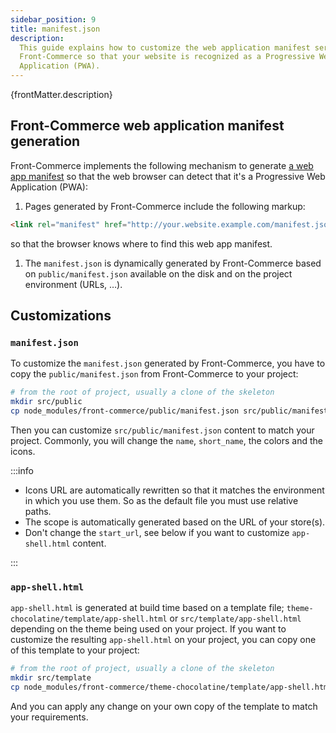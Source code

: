```yaml
---
sidebar_position: 9
title: manifest.json
description:
  This guide explains how to customize the web application manifest served by
  Front-Commerce so that your website is recognized as a Progressive Web
  Application (PWA).
---
```


<p>{frontMatter.description}</p>

## Front-Commerce web application manifest generation

Front-Commerce implements the following mechanism to generate [a web app
manifest](https://developer.mozilla.org/en-US/docs/Web/Manifest) so that the web
browser can detect that it's a Progressive Web Application (PWA):


1. Pages generated by Front-Commerce include the following markup:
  ```html
  <link rel="manifest" href="http://your.website.example.com/manifest.json" />
  ```
  so that the browser knows where to find this web app manifest.
1. The `manifest.json` is dynamically generated by Front-Commerce based on
   `public/manifest.json` available on the disk and on the project
   environment (URLs, …).


## Customizations

### `manifest.json`

To customize the `manifest.json` generated by Front-Commerce, you have to copy
the `public/manifest.json` from Front-Commerce to your project:

```bash
# from the root of project, usually a clone of the skeleton
mkdir src/public
cp node_modules/front-commerce/public/manifest.json src/public/manifest.json
```

Then you can customize `src/public/manifest.json` content to match your project.
Commonly, you will change the `name`, `short_name`, the colors and the icons.

:::info

* Icons URL are automatically rewritten so that it matches the environment in
  which you use them. So as the default file you must use relative paths.
* The scope is automatically generated based on the URL of your store(s).
* Don't change the `start_url`, see below if you want to customize
  `app-shell.html` content.

:::

### `app-shell.html`

`app-shell.html` is generated at build time based on a template file;
`theme-chocolatine/template/app-shell.html` or `src/template/app-shell.html`
depending on the theme being used on your project. If you want to customize the
resulting `app-shell.html` on your project, you can copy one of this template to
your project:

```bash
# from the root of project, usually a clone of the skeleton
mkdir src/template
cp node_modules/front-commerce/theme-chocolatine/template/app-shell.html src/template/app-shell.html
```

And you can apply any change on your own copy of the template to match your
requirements.
